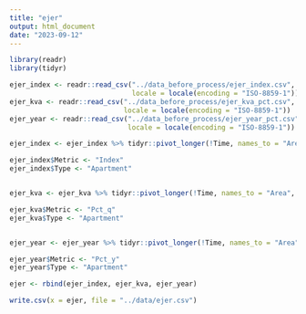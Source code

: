 ```yaml
---
title: "ejer"
output: html_document
date: "2023-09-12"
---
```



```r
library(readr)
library(tidyr)
```



```r
ejer_index <- readr::read_csv("../data_before_process/ejer_index.csv", 
                              locale = locale(encoding = "ISO-8859-1"))
ejer_kva <- readr::read_csv("../data_before_process/ejer_kva_pct.csv", 
                            locale = locale(encoding = "ISO-8859-1"))
ejer_year <- readr::read_csv("../data_before_process/ejer_year_pct.csv", 
                             locale = locale(encoding = "ISO-8859-1"))
```


```r
ejer_index <- ejer_index %>% tidyr::pivot_longer(!Time, names_to = "Area", values_to = "Value")

ejer_index$Metric <- "Index"
ejer_index$Type <- "Apartment"


ejer_kva <- ejer_kva %>% tidyr::pivot_longer(!Time, names_to = "Area", values_to = "Value")

ejer_kva$Metric <- "Pct_q"
ejer_kva$Type <- "Apartment"


ejer_year <- ejer_year %>% tidyr::pivot_longer(!Time, names_to = "Area", values_to = "Value")

ejer_year$Metric <- "Pct_y"
ejer_year$Type <- "Apartment"
```

```r
ejer <- rbind(ejer_index, ejer_kva, ejer_year)
```


```r
write.csv(x = ejer, file = "../data/ejer.csv")
```































